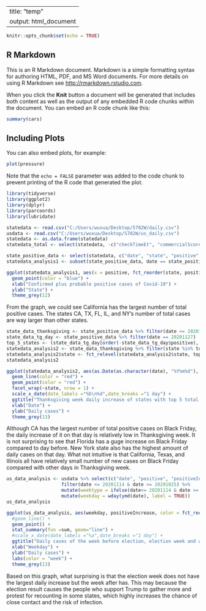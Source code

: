 
---
title: "temp"
output: html_document
---

```r
knitr::opts_chunk$set(echo = TRUE)
```

## R Markdown

This is an R Markdown document. Markdown is a simple formatting syntax for authoring HTML, PDF, and MS Word documents. For more details on using R Markdown see <http://rmarkdown.rstudio.com>.

When you click the **Knit** button a document will be generated that includes both content as well as the output of any embedded R code chunks within the document. You can embed an R code chunk like this:

```r
summary(cars)
```

## Including Plots

You can also embed plots, for example:

```r
plot(pressure)
```

Note that the `echo = FALSE` parameter was added to the code chunk to prevent printing of the R code that generated the plot.




```r
library(tidyverse)
library(ggplot2)
library(dplyr)
library(parcoords)
library(lubridate)
```


```r
statedata <- read.csv("C:/Users/wuxua/Desktop/5702W/daily.csv")
usdata <- read.csv("C:/Users/wuxua/Desktop/5702W/us_daily.csv")
statedata <- as.data.frame(statedata)
statedata_total <- select(statedata, -c("checkTimeEt", "commercialScore", "dateChecked", "dateModified", "grade", "hash", "hospitalized", "negativeIncrease", "negativeRegularScore", "negativeScore", "posNeg", "positiveScore", "score", "total"))

state_positive_data <- select(statedata, c("date", "state", "positive", "positiveIncrease"))
statedata_analysis1 <- subset(state_positive_data, date == state_positive_data$date[1])


```

```r
ggplot(statedata_analysis1, aes(x = positive, fct_reorder(state, positive))) +
  geom_point(color = "blue") +
  xlab("Confirmed plus probable positive cases of Covid-19") +
  ylab("State") +
  theme_grey(12)
```
From the graph, we could see California has the largest number of total positive cases. The states CA, TX, FL, IL, and NY's number of total cases are way larger than other states.



```r

state_data_thanksgiving <- state_positive_data %>% filter(date <= 20201130 & date >= 20201123)
state_data_tg_day <- state_positive_data %>% filter(date == 20201127)
top_5_states <- (state_data_tg_day[order(-state_data_tg_day$positive), ] %>% top_n(n = 5, wt = positive))$state
statedata_analysis2 <- state_data_thanksgiving %>% filter(state %in% top_5_states)
statedata_analysis2$state <- fct_relevel(statedata_analysis2$state, top_5_states)
statedata_analysis2
```


```r
ggplot(statedata_analysis2, aes(as.Date(as.character(date), "%Y%m%d"), positiveIncrease)) +
  geom_line(color = "red") +
  geom_point(color = "red") +
  facet_wrap(~state, nrow = 1) +
  scale_x_date(date_labels ="%b\n%d",date_breaks ="1 day") +
  ggtitle("Thanksgiving week daily increase of states with top 5 total positive cases on Black Friday, Nov 27(in descending order)") +
  xlab("Date") +
  ylab("Daily cases") +
  theme_grey(13)
```
Although CA has the largest number of total positive cases on Black Friday, the daily increase of it on that day is relatively low in Thanksgiving week. It is not surprising  to see that Florida has a guge increase on Black Friday compared to day before. New York state also has the highest amount of daily cases on that day. What not intuitive is that California, Texas, and Illinois all have relatively small number of new cases on Black Friday compared with other days in Thanksgiving week.


```r
us_data_analysis <- usdata %>% select(c("date", "positive", "positiveIncrease", "death")) %>%
                    filter(date <= 20201114 & date >= 20201025) %>% 
                    mutate(weektype = ifelse(date<= 20201114 & date >= 20201108, "next week", ifelse(date <= 20201107 & date                     >= 20201101, "election week", "previous week")))%>%
                    mutate(weekday = wday(ymd(date), label = TRUE))
us_data_analysis
```


```r
ggplot(us_data_analysis, aes(weekday, positiveIncrease, color = fct_reorder2(weektype, weekday, positiveIncrease), group= weektype)) +
  #geom_line() +
  geom_point() +
  stat_summary(fun =sum, geom="line") +
  #scale_x_date(date_labels ="%a",date_breaks ="1 day") +
  ggtitle("Daily cases of the week before election, election week and week after election") +
  xlab("Weekday") +
  ylab("Daily cases") +
  labs(color = "week") +
  theme_grey(13)
```
Based on this graph, what surprising is that the election week does not have the largest daily increase but the week after has. This may because the election result causes the people who support Trump to gather more and protest for recounting in some states, which highly increases the chance of close contact and the risk of infection.



